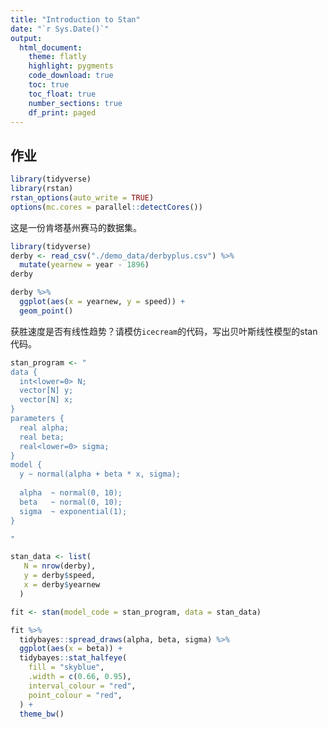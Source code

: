 ```yaml
---
title: "Introduction to Stan"
date: "`r Sys.Date()`"
output: 
  html_document:
    theme: flatly
    highlight: pygments
    code_download: true
    toc: true
    toc_float: true
    number_sections: true
    df_print: paged
---
```




## 作业

```r
library(tidyverse)
library(rstan)
rstan_options(auto_write = TRUE)
options(mc.cores = parallel::detectCores())
```


这是一份肯塔基州赛马的数据集。

```r
library(tidyverse)
derby <- read_csv("./demo_data/derbyplus.csv") %>% 
  mutate(yearnew = year - 1896)
derby 
```

```r
derby %>% 
  ggplot(aes(x = yearnew, y = speed)) +
  geom_point() 
```

获胜速度是否有线性趋势？请模仿`icecream`的代码，写出贝叶斯线性模型的stan代码。





```r
stan_program <- "
data {
  int<lower=0> N;
  vector[N] y;
  vector[N] x;
}
parameters {
  real alpha;
  real beta;
  real<lower=0> sigma;
}
model {
  y ~ normal(alpha + beta * x, sigma);
  
  alpha  ~ normal(0, 10);
  beta   ~ normal(0, 10);
  sigma  ~ exponential(1);
}

"

stan_data <- list(
   N = nrow(derby),
   y = derby$speed, 
   x = derby$yearnew
  )

fit <- stan(model_code = stan_program, data = stan_data)
```




```r
fit %>%
  tidybayes::spread_draws(alpha, beta, sigma) %>%
  ggplot(aes(x = beta)) +
  tidybayes::stat_halfeye(
    fill = "skyblue",
    .width = c(0.66, 0.95),
    interval_colour = "red",
    point_colour = "red",
  ) +
  theme_bw()
```


